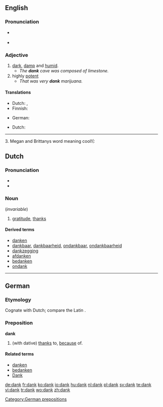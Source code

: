 {{also|Dank}}
==English==

===Pronunciation===
* {{a|US}} {{SAMPA|/dANk/}}
* {{rhymes|æŋk}}

===Adjective===
{{en-adj|dank|er}}

# [[dark]], [[damp]] and [[humid]].
#* ''The '''dank''' cave was composed of limestone.''
# highly [[potent]]
#* ''That was very '''dank''' marijuana.''

====Translations====
{{trans-top|dark, damp and humid}}
* Dutch: {{t+|nl|klam}}, {{t+|nl|vochtig}}
* Finnish: {{t+|fi|kostea}}
{{trans-mid}}
* German: {{t+|de|feucht}}
{{trans-bottom}}

{{trans-top|highly potent}}
* Dutch: {{t+|nl|straf}}
{{trans-mid}}
{{trans-bottom}}

----
3. Megan and Brittanys word meaning cool!(:

==Dutch==

===Pronunciation===
* {{IPA|[dɑŋk]|lang=nl}}
* {{audio|Nl-dank.ogg|audio}}

===Noun===
{{infl|nl|noun|g=m}} (''invariable'')

# [[gratitude]], [[thanks]]

====Derived terms====
* [[danken]]
* [[dankbaar]], [[dankbaarheid]], [[ondankbaar]], [[ondankbaarheid]]
* [[dankzegging]]
* [[afdanken]]
* [[bedanken]]
* [[ondank]]

----

==German==

===Etymology===
Cognate with Dutch; compare the Latin {{term|gratia|grātia|lang=la}}.

===Preposition===
'''dank'''

# (with dative) [[thanks]] to, [[because]] of.

====Related terms====
* [[danken]]
* [[bedanken]]
* [[Dank]]

[[Category:German prepositions]]

[[de:dank]]
[[fr:dank]]
[[ko:dank]]
[[io:dank]]
[[hu:dank]]
[[nl:dank]]
[[pl:dank]]
[[sv:dank]]
[[te:dank]]
[[vi:dank]]
[[tr:dank]]
[[wo:dank]]
[[zh:dank]]